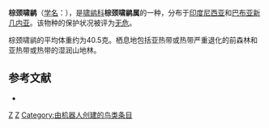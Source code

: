 {{Speciesbox
| taxon = Aleadryas rufinucha
| binomial_authority = [[菲利普·L·斯克莱特|Sclater]], 1874
| status = LC | status_system = IUCN3.1
}}

'''棕颈啸鹟'''（[[学名|学名]]：{{lang|la|''Aleadryas rufinucha''}}），是[[啸鹟科|啸鹟科]]'''棕颈啸鹟属'''的一种，分布于[[印度尼西亚|印度尼西亚]]和[[巴布亚新几内亚|巴布亚新几内亚]]。该物种的保护状况被评为[[无危|无危]]。

棕颈啸鹟的平均体重约为40.5克。栖息地包括亚热带或热带严重退化的前森林和亚热带或热带的湿润山地林。

== 参考文献 ==
*{{cite web|url=http://www.birdlife.org/datazone/speciesfactsheet.php?id=5635&m=0|title=Aleadryas rufinucha|publisher=[[国际鸟盟|BirdLife.org]]|accessdate=2011-06-27}}

{{taxonbar}}
[[Category:_1874年描述的鸟类|Z]]
[[Category:啸鹟科|Z]]
[[Category:由机器人创建的鸟类条目|Category:由机器人创建的鸟类条目]]